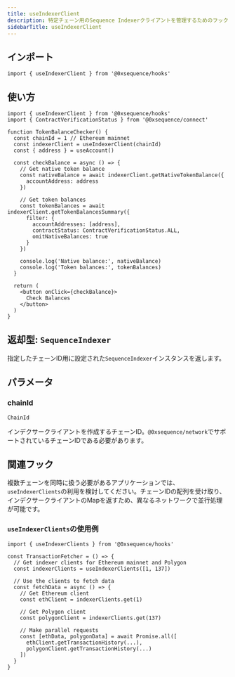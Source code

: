 ```yaml
---
title: useIndexerClient
description: 特定チェーン用のSequence Indexerクライアントを管理するためのフック
sidebarTitle: useIndexerClient
---
```


## インポート

```tsx
import { useIndexerClient } from '@0xsequence/hooks'
```

## 使い方

```tsx
import { useIndexerClient } from '@0xsequence/hooks'
import { ContractVerificationStatus } from '@0xsequence/connect'

function TokenBalanceChecker() {
  const chainId = 1 // Ethereum mainnet
  const indexerClient = useIndexerClient(chainId)
  const { address } = useAccount()

  const checkBalance = async () => {
    // Get native token balance
    const nativeBalance = await indexerClient.getNativeTokenBalance({
      accountAddress: address
    })

    // Get token balances
    const tokenBalances = await indexerClient.getTokenBalancesSummary({
      filter: {
        accountAddresses: [address],
        contractStatus: ContractVerificationStatus.ALL,
        omitNativeBalances: true
      }
    })

    console.log('Native balance:', nativeBalance)
    console.log('Token balances:', tokenBalances)
  }

  return (
    <button onClick={checkBalance}>
      Check Balances
    </button>
  )
}
```

## 返却型: `SequenceIndexer`
指定したチェーンID用に設定された`SequenceIndexer`インスタンスを返します。

## パラメータ

### chainId
`ChainId`

インデクサークライアントを作成するチェーンID。`@0xsequence/network`でサポートされているチェーンIDである必要があります。

## 関連フック
複数チェーンを同時に扱う必要があるアプリケーションでは、`useIndexerClients`の利用を検討してください。チェーンIDの配列を受け取り、インデクサークライアントのMapを返すため、異なるネットワークで並行処理が可能です。

### `useIndexerClients`の使用例

```tsx
import { useIndexerClients } from '@0xsequence/hooks'

const TransactionFetcher = () => {
  // Get indexer clients for Ethereum mainnet and Polygon
  const indexerClients = useIndexerClients([1, 137])

  // Use the clients to fetch data
  const fetchData = async () => {
    // Get Ethereum client
    const ethClient = indexerClients.get(1)

    // Get Polygon client
    const polygonClient = indexerClients.get(137)

    // Make parallel requests
    const [ethData, polygonData] = await Promise.all([
      ethClient.getTransactionHistory(...),
      polygonClient.getTransactionHistory(...)
    ])
  }
}
```